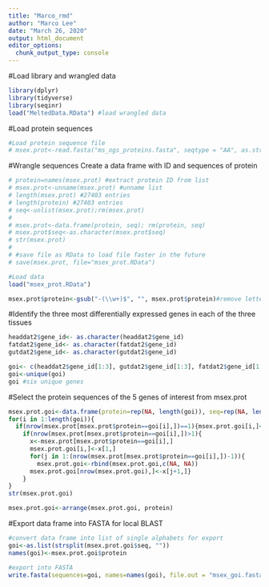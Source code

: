 ```yaml
---
title: "Marco_rmd"
author: "Marco Lee"
date: "March 26, 2020"
output: html_document
editor_options: 
  chunk_output_type: console
---
```


#Load library and wrangled data
```r
library(dplyr)
library(tidyverse)
library(seqinr)
load("MeltedData.RData") #load wrangled data
```

#Load protein sequences
```r
#Load protein sequence file
# msex.prot<-read.fasta("ms_ogs_proteins.fasta", seqtype = "AA", as.string = TRUE, set.attributes = FALSE)
```

#Wrangle sequences
Create a data frame with ID and sequences of protein
```r
# protein=names(msex.prot) #extract protein ID from list
# msex.prot<-unname(msex.prot) #unname list
# length(msex.prot) #27403 entries
# length(protein) #27403 entries
# seq<-unlist(msex.prot);rm(msex.prot)
# 
# msex.prot<-data.frame(protein, seq); rm(protein, seq)
# msex.prot$seq<-as.character(msex.prot$seq)
# str(msex.prot)
# 
# #save file as RData to load file faster in the future
# save(msex.prot, file="msex_prot.RData")

#Load data
load("msex_prot.RData")

msex.prot$protein<-gsub("-(\\w+)$", "", msex.prot$protein)#remove letters after gene ID
```

#Identify the three most differentially expressed genes in each of the three tissues
```r
headdat2$gene_id<- as.character(headdat2$gene_id)
fatdat2$gene_id<- as.character(fatdat2$gene_id)
gutdat2$gene_id<- as.character(gutdat2$gene_id)

goi<- c(headdat2$gene_id[1:3], gutdat2$gene_id[1:3], fatdat2$gene_id[1:3])
goi<-unique(goi)
goi #six unique genes
```

#Select the protein sequences of the 5 genes of interest from msex.prot
```r
msex.prot.goi<-data.frame(protein=rep(NA, length(goi)), seq=rep(NA, length(goi)))
for(i in 1:length(goi)){
  if(nrow(msex.prot[msex.prot$protein==goi[i],])==1){msex.prot.goi[i,]<-msex.prot[msex.prot$protein==goi[i],]}else
    if(nrow(msex.prot[msex.prot$protein==goi[i],])>1){
      x<-msex.prot[msex.prot$protein==goi[i],]
      msex.prot.goi[i,]<-x[1,]
      for(j in 1:(nrow(msex.prot[msex.prot$protein==goi[i],])-1)){
        msex.prot.goi<-rbind(msex.prot.goi,c(NA, NA))
      msex.prot.goi[nrow(msex.prot.goi),]<-x[j+1,]}
    }
}
str(msex.prot.goi)

msex.prot.goi<-arrange(msex.prot.goi, protein)
```

#Export data frame into FASTA for local BLAST
```r
#convert data frame into list of single alphabets for export
goi<-as.list(strsplit(msex.prot.goi$seq, ""))
names(goi)<-msex.prot.goi$protein

#export into FASTA
write.fasta(sequences=goi, names=names(goi), file.out = "msex_goi.fasta")
```
